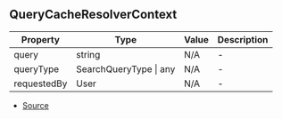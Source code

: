 ## QueryCacheResolverContext


| Property | Type | Value | Description |
| ----------- | ----------- | ----------- | ----------- |
| query | string | N/A | - |
| queryType | SearchQueryType \| any | N/A | - |
| requestedBy | User | N/A | - |


- [Source](https://github.com/Androz2091/discord-player/blob/e6e6eb7/packages/discord-player/src/utils/QueryCache.ts#L86)